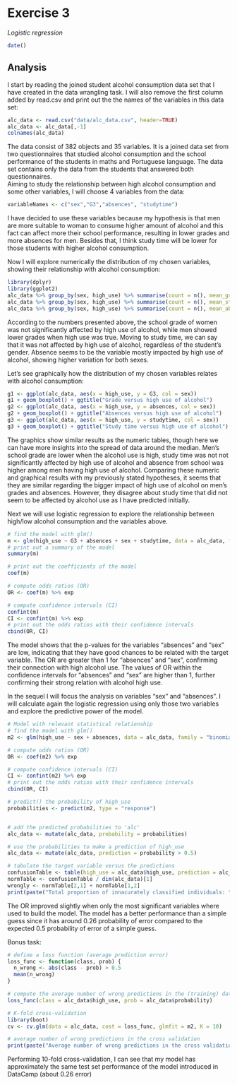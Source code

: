 # Exercise 3

*Logistic regression*

```r
date()
```

## Analysis

I start by reading the joined student alcohol consumption data set that I have created in the data wrangling task. I will also remove the first column added by read.csv and print out the the names of the variables in this data set:
```r
alc_data <- read.csv("data/alc_data.csv", header=TRUE)
alc_data <- alc_data[,-1]
colnames(alc_data)
```
The data consist of 382 objects and 35 variables. It is a joined data set from two questionnaires that studied alcohol consumption and the school performance of the students in maths and Portuguese language. The data set contains only the data from the students that answered both questionnaires.  
Aiming to study the relationship between high alcohol consumption and some other variables, I will choose 4 variables from the data: 

```r
variableNames <- c("sex","G3","absences", "studytime")
```
I have decided to use these variables because my hypothesis is that men are more suitable to woman to consume higher amount of alcohol and this fact can affect more their school performance, resulting in lower grades and more absences for men. Besides that, I think study time will be lower for those students with higher alcohol consumption.

Now I will explore numerically the distribution of my chosen variables, showing their relationship with alcohol consumption:  

```r
library(dplyr)
library(ggplot2)
alc_data %>% group_by(sex, high_use) %>% summarise(count = n(), mean_grade = mean(G3))
alc_data %>% group_by(sex, high_use) %>% summarise(count = n(), mean_studytime = mean(studytime))
alc_data %>% group_by(sex, high_use) %>% summarise(count = n(), mean_absences = mean(absences))
```
According to the numbers presented above, the school grade of women was not significantly affected by high use of alcohol, while men showed lower grades when high use was true. Moving to study time, we can say that it was not affected by high use of alcohol, regardless of the student's gender. Absence seems to be the variable mostly impacted by high use of alcohol, showing higher variation for both sexes.

Let's see graphically how the distribution of my chosen variables relates with alcohol consumption:

```r
g1 <- ggplot(alc_data, aes(x = high_use, y = G3, col = sex))
g1 + geom_boxplot() + ggtitle("Grade versus high use of alcohol")
g2 <- ggplot(alc_data, aes(x = high_use, y = absences, col = sex))
g2 + geom_boxplot() + ggtitle("Absences versus high use of alcohol")
g3 <- ggplot(alc_data, aes(x = high_use, y = studytime, col = sex))
g3 + geom_boxplot() + ggtitle("Study time versus high use of alcohol")
```

The graphics show similar results as the numeric tables, though here we can have more insights into the spread of data around the median. Men's school grade are lower when the alcohol use is high, study time was not not significantly affected by high use of alcohol and absence from school was higher among men having high use of alcohol.
Comparing these numeric and graphical results with my previously stated hypotheses, it seems that they are similar regarding the bigger impact of high use of alcohol on men's grades and absences. However, they disagree about study time that did not seem to be affected by alcohol use as I have predicted initially. 

Next we will use logistic regression to explore the relationship between high/low alcohol consumption and the variables above. 
```r
# find the model with glm()
m <- glm(high_use ~ G3 + absences + sex + studytime, data = alc_data, family = "binomial")
# print out a summary of the model
summary(m)

# print out the coefficients of the model
coef(m)

# compute odds ratios (OR)
OR <- coef(m) %>% exp

# compute confidence intervals (CI)
confint(m)
CI <- confint(m) %>% exp
# print out the odds ratios with their confidence intervals
cbind(OR, CI)
```

The model shows that the p-values for the variables "absences" and "sex" are low, indicating that they have good chances to be related with the target variable. The OR are greater than 1 for "absences" and "sex", confirming their connection with high alcohol use. The values of OR within the confidence intervals for "absences" and "sex" are higher than 1, further confirming their strong relation with alcohol high use. 

In the sequel I will focus the analysis on variables "sex" and "absences". I will calculate again the logistic regression using only those two variables and explore the predictive power of the model.

```r
# Model with relevant statistical relationship
# find the model with glm()
m2 <- glm(high_use ~ sex + absences, data = alc_data, family = "binomial")

# compute odds ratios (OR)
OR <- coef(m2) %>% exp

# compute confidence intervals (CI)
CI <- confint(m2) %>% exp
# print out the odds ratios with their confidence intervals
cbind(OR, CI)

# predict() the probability of high_use
probabilities <- predict(m2, type = "response")


# add the predicted probabilities to 'alc'
alc_data <- mutate(alc_data, probability = probabilities)

# use the probabilities to make a prediction of high_use
alc_data <- mutate(alc_data, prediction = probability > 0.5)

# tabulate the target variable versus the predictions
confusionTable <- table(high_use = alc_data$high_use, prediction = alc_data$prediction)
normTable <- confusionTable / dim(alc_data)[1]
wrongly <- normTable[2,1] + normTable[1,2]
print(paste("Total proportion of innacurately classified individuals: ", wrongly))

```

The OR improved slightly when only the most significant variables where used to build the model. 
The model has a better performance than a simple guess since it has around 0.26 probability of error compared to the expected 0.5 probability of error of a simple guess.  

Bonus task:


```r
# define a loss function (average prediction error)
loss_func <- function(class, prob) {
  n_wrong <- abs(class - prob) > 0.5
  mean(n_wrong)
}

# compute the average number of wrong predictions in the (training) data
loss_func(class = alc_data$high_use, prob = alc_data$probability)

# K-fold cross-validation
library(boot)
cv <- cv.glm(data = alc_data, cost = loss_func, glmfit = m2, K = 10)

# average number of wrong predictions in the cross validation
print(paste("Average number of wrong predictions in the cross validation: ", cv$delta[1]))

```
Performing 10-fold cross-validation, I can see that my model has approximately the same test set performance of the model introduced in DataCamp (about 0.26 error) 





